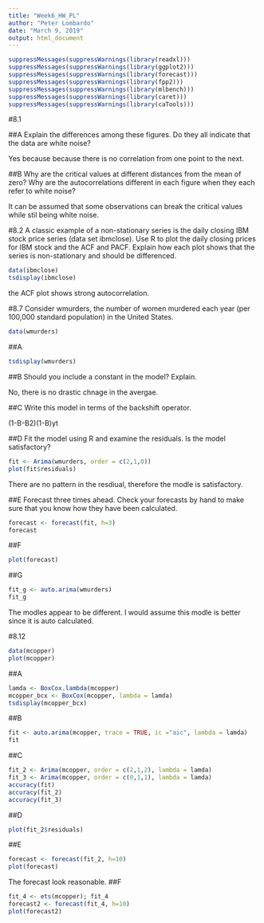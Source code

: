 ---
title: "Week6_HW_PL"
author: "Peter Lombardo"
date: "March 9, 2019"
output: html_document
---
```{r}
suppressMessages(suppressWarnings(library(readxl)))
suppressMessages(suppressWarnings(library(ggplot2)))
suppressMessages(suppressWarnings(library(forecast)))
suppressMessages(suppressWarnings(library(fpp2)))
suppressMessages(suppressWarnings(library(mlbench)))
suppressMessages(suppressWarnings(library(caret)))
suppressMessages(suppressWarnings(library(caTools)))
```

#8.1

##A
Explain the differences among these figures. Do they all indicate that the data are white noise?

Yes because because there is no correlation from one point to the next. 

##B
Why are the critical values at different distances from the mean of zero? Why are the autocorrelations different in each figure when they each refer to white noise?

It can be assumed that some observations can break the critical values while stil being white noise. 

#8.2
A classic example of a non-stationary series is the daily closing IBM stock price series (data set ibmclose). Use R to plot the daily closing prices for IBM stock and the ACF and PACF. Explain how each plot shows that the series is non-stationary and should be differenced.
```{r}
data(ibmclose)
tsdisplay(ibmclose)
```
the ACF plot shows strong autocorrelation.

#8.7
Consider wmurders, the number of women murdered each year (per 100,000 standard population) in the United States.
```{r}
data(wmurders)
```

##A
```{r}
tsdisplay(wmurders)
```
##B
Should you include a constant in the model? Explain.

No, there is no drastic chnage in the avergae. 

##C
Write this model in terms of the backshift operator.

(1-B-B2)(1-B)yt

##D
Fit the model using R and examine the residuals. Is the model satisfactory?
```{r}
fit <- Arima(wmurders, order = c(2,1,0))
plot(fit$residuals)
```
There are no pattern in the resdiual, therefore the modle is satisfactory.

##E
Forecast three times ahead. Check your forecasts by hand to make sure that you know how they have been calculated.
```{r}
forecast <- forecast(fit, h=3)
forecast
```
##F
```{r}
plot(forecast)
```
##G
```{r}
fit_g <- auto.arima(wmurders)
fit_g
```

The modles appear to be different. I would assume this modle is better since it is auto calculated. 

#8.12
```{r}
data(mcopper)
plot(mcopper)
```
##A
```{r}
lamda <- BoxCox.lambda(mcopper)
mcopper_bcx <- BoxCox(mcopper, lambda = lamda)
tsdisplay(mcopper_bcx)
```
##B
```{r}
fit <- auto.arima(mcopper, trace = TRUE, ic ="aic", lambda = lamda)
fit
```
##C
```{r}
fit_2 <- Arima(mcopper, order = c(2,1,2), lambda = lamda)
fit_3 <- Arima(mcopper, order = c(0,1,1), lambda = lamda)
accuracy(fit)
accuracy(fit_2)
accuracy(fit_3)
```
##D
```{r}
plot(fit_2$residuals)
```
##E
```{r}
forecast <- forecast(fit_2, h=10)
plot(forecast)
```
The forecast look reasonable. 
##F
```{r}
fit_4 <- ets(mcopper); fit_4
forecast2 <- forecast(fit_4, h=10)
plot(forecast2)
```